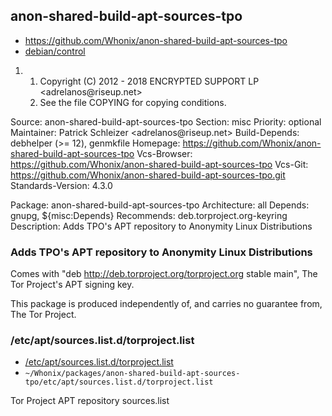 == anon-shared-build-apt-sources-tpo ==

* https://github.com/Whonix/anon-shared-build-apt-sources-tpo
* [https://github.com/Whonix/anon-shared-build-apt-sources-tpo/blob/master/debian/control debian/control]
## Copyright (C) 2012 - 2018 ENCRYPTED SUPPORT LP <adrelanos@riseup.net>
## See the file COPYING for copying conditions.

Source: anon-shared-build-apt-sources-tpo
Section: misc
Priority: optional
Maintainer: Patrick Schleizer <adrelanos@riseup.net>
Build-Depends: debhelper (>= 12), genmkfile
Homepage: https://github.com/Whonix/anon-shared-build-apt-sources-tpo
Vcs-Browser: https://github.com/Whonix/anon-shared-build-apt-sources-tpo
Vcs-Git: https://github.com/Whonix/anon-shared-build-apt-sources-tpo.git
Standards-Version: 4.3.0

Package: anon-shared-build-apt-sources-tpo
Architecture: all
Depends: gnupg, ${misc:Depends}
Recommends: deb.torproject.org-keyring
Description: Adds TPO's APT repository to Anonymity Linux Distributions
===  Adds TPO's APT repository to Anonymity Linux Distributions ===

Comes with "deb http://deb.torproject.org/torproject.org stable main", The Tor
Project's APT signing key.

This package is produced independently of, and carries no guarantee from,
The Tor Project.
=== /etc/apt/sources.list.d/torproject.list ===

* [https://github.com/Whonix/anon-shared-build-apt-sources-tpo/blob/master/etc/apt/sources.list.d/torproject.list /etc/apt/sources.list.d/torproject.list]
* <code>~/Whonix/packages/anon-shared-build-apt-sources-tpo/etc/apt/sources.list.d/torproject.list</code>

Tor Project APT repository sources.list
